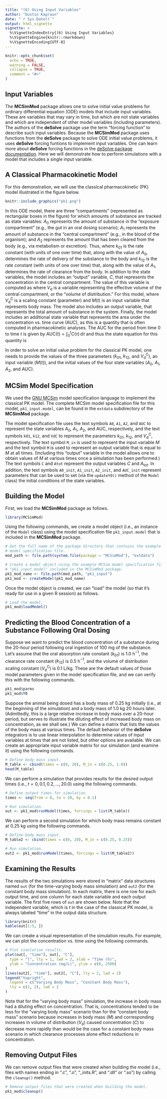 ```yaml
---
title: "(6) Using Input Variables"
author: "Dustin Kapraun"
date: "`r Sys.Date()`"
output: html_vignette
vignette: >
  %\VignetteIndexEntry{(6) Using Input Variables}
  %\VignetteEngine{knitr::rmarkdown}
  %\VignetteEncoding{UTF-8}
---
```


```r
knitr::opts_chunk$set(
  echo = TRUE,
  warning = FALSE,
  collapse = TRUE,
  comment = "#>"
)
```

## Input Variables

The **MCSimMod** package allows one to solve initial value problems for ordinary differential equation (ODE) models that include input variables. These are variables that may vary in time, but which are not state variables and which are independent of other model variables (including parameters). The authors of the **deSolve** package use the term "forcing function" to describe such input variables. Because the **MCSimMod** package uses functions from the **deSolve** package to solve ODE initial value problems, it uses **deSolve** forcing funtions to implement input variables. One can learn more about **deSolve** forcing functions in the [deSolve package documentation](https://cran.r-project.org/web/packages/deSolve/deSolve.pdf). Here we will demonstrate how to perform simulations with a model that includes a single input variable. 

## A Classical Pharmacokinetic Model

For this demonstration, we will use the classical pharmacokinetic (PK) model illustrated in the figure below.
```r
knitr::include_graphics("pk1.png")
```

In this ODE model, there are three "compartments" (represented as rectangular boxes in the figure) for which amounts of substance are tracked as state variables: $A_0$ represents the amount of substance in the "exposure compartment" (e.g., the gut in an oral dosing scenario); $A_1$ represents the amount of substance in the "central compartment" (e.g., in the blood of the organism); and $A_2$ represents the amount that has been cleared from the body (e.g., via metabolism or excretion). Thus,
\begin{align}
  \frac{\textrm{d}}{\textrm{d}t}A_0(t) &= -k_{01} A_0(t), \\
  \frac{\textrm{d}}{\textrm{d}t}A_1(t) &= k_{01} A_0(t) - k_{12} A_1(t), \textrm{ and} \\
  \frac{\textrm{d}}{\textrm{d}t}A_2(t) &= k_{12} A_1(t), \\
\end{align}
where $k_{01}$ is the rate constant (with units of one over time) that, along with the value of $A_0$, determines the rate of delivery of the substance to the body and $k_{12}$ is the rate constant (with units of one over time) that, along with the value of $A_1$, determines the rate of clearance from the body. In addition to the state variables, the model includes an "output" variable, $C$, that represents the concentration in the central compartment. The value of this variable is computed as
\begin{equation}
  C(t) = \frac{A_1(t)}{V_\textrm{d}},
\end{equation}
where $V_\textrm{d}$ is a variable representing the effective volume of the central compartment, or the "volume of distribution." For this model,
\begin{equation}
  V_\textrm{d}(t) = V_\textrm{d}^\textrm{C} \cdot M(t),
\end{equation}
where $V_\textrm{d}^\textrm{C}$ is a scaling constant (parameter) and $M(t)$ is an input variable that represents body mass. The model also includes an output variable,
\begin{equation}
  A_\textrm{tot} = A_0 + A_1 + A_2,
\end{equation}
that represents the total amount of substance in the system. Finally, the model includes an additional state variable that represents the area under the concentration vs. time curve (AUC), as this is a quantity that is often computed in pharmacokinetic analyses. The AUC for the period from time $0$ to time $t$ is given by $\textrm{AUC}(t) = \int_0^t C(\tau) \, \textrm{d}\tau$ and thus the state equation for this quantity is
\begin{equation}
  \frac{\textrm{d}}{\textrm{d}t} \textrm{AUC}(t) = C(t).
\end{equation}

In order to solve an initial value problem for the classical PK model, one needs to provide the values of the three parameters ($k_{01}$, $k_{12}$, and $V_\textrm{d}^\textrm{C}$), an input variable ($M(t)$), and the initial values of the four state variables ($A_0$, $A_1$, $A_2$, and $\textrm{AUC}$).

## MCSim Model Specification

We used the [GNU MCSim](https://www.gnu.org/software/mcsim/) model specification language to implement the classical PK model. The complete MCSim model specification file for this model, `pk1_input.model`, can be found in the `extdata` subdirectory of the **MCSimMod** package.

The model specification file uses the text symbols `A0`, `A1`, `A2`, and `AUC` to represent the state variables $A_0$, $A_1$, $A_2$, and $\textrm{AUC}$, respectively, and the text symbols `k01`, `k12`, and `VdC` to represent the parameters $k_{01}$, $k_{12}$, and $V_\textrm{d}^\textrm{C}$, respectively. The text symbol `M_in` is used to represent the input variable $M$ and the text symbol `M` is used to represent an output variable that is equal to $M$ at all times. (Including this "output" variable in the model allows one to obtain values of $M$ at various times once a simulation has been performed.) The text symbols `C` and `Atot` represent the output variables $C$ and $A_\textrm{tot}$. In addition, the text symbols `A0_init`, `A1_init`, `A2_init`, and `AUC_init` represent parameters that can be used to set (via the `updateY0()` method of the `Model` class) the initial conditions of the state variables.

## Building the Model

First, we load the **MCSimMod** package as follows.
```r
library(MCSimMod)
```

Using the following commands, we create a model object (i.e., an instance of the `Model` class) using the model specification file `pk1_input.model` that is included in the **MCSimMod** package.
```r
# Get the full name of the package directory that contains the example MCSim
# model specification file.
mod_path <- file.path(system.file(package = "MCSimMod"), "extdata")

# Create a model object using the example MCSim model specification file
# "pk1_input.model" included in the MCSimMod package.
pk1_mod_name <- file.path(mod_path, "pk1_input")
pk1_mod <- createModel(pk1_mod_name)
```

Once the model object is created, we can "load" the model (so that it's ready for use in a given R session) as follows.
```r
# Load the model.
pk1_mod$loadModel()
```

## Predicting the Blood Concentration of a Substance Following Oral Dosing

Suppose we want to predict the blood concentration of a substance during the 20-hour period following oral ingestion of 100 mg of the substance. Let's assume that the oral absorption rate constant ($k_{01}$) is 1.0 h$^{-1}$, the clearance rate constant ($k_{12}$) is 0.5 h$^{-1}$, and the volume of distribution scaling constant ($V_\textrm{d}^\textrm{C}$) is 0.1 L/kg. These are the default values of those model parameters given in the model specification file, and we can verify this with the following commands.
```r
pk1_mod$parms
pk1_mod$Y0
```

Suppose the animal being dosed has a body mass of 0.25 kg initially (i.e., at the beginning of the simulation) and a body mass of 1.0 kg 20 hours later. (Admittedly, this is a large relative increase in body mass over a 20-hour period, but serves to illustrate the diluting effect of increased body mass on concentration, as we shall see.) We can define a matrix that lists the values of the body mass at various times. The default behavior of the **deSolve** integrators is to use linear interpolation to determine values of input variables at times that are not listed, but other options are available. We can create an appropriate input variable matrix for our simulation (and examine it) using the following commands.
```r
# Define body mass input.
M_table <- cbind(times = c(0, 20), M_in = c(0.25, 1.0))
head(M_table)
```

We can perform a simulation that provides results for the desired output times (i.e., $t = 0, 0.1, 0.2, \ldots, 20.0$) using the following commands.
```r
# Define output times for simulation.
times <- seq(from = 0, to = 20, by = 0.1)

# Run simulation.
out <- pk1_mod$runModel(times, forcings = list(M_table))
```

We can perform a second simulation for which body mass remains constant at 0.25 kg using the following commands.
```r
# Define body mass input.
M_table2 <- cbind(times = c(0, 20), M_in = c(0.25, 0.25))

# Run simulation.
out2 <- pk1_mod$runModel(times, forcings = list(M_table2))
```

## Examining the Results

The results of the two simulations were stored in "matrix" data structures named `out` (for the time-varying body mass simulation) and `out2` (for the constant body mass simulation). In each matrix, there is one row for each output time, and one column for each state variable and each output variable. The first five rows of `out` are shown below. Note that the independent variable, which is $t$ in the case of the classical PK model, is always labeled "time" in the output data structure.
```r
library(knitr)
kable(out[1:5, ])
```

We can create a visual representation of the simulation results. For example, we can plot the concentration vs. time using the following commands.
```r
# Plot simulation results.
plot(out[, "time"], out[, "C"],
  type = "l", lty = 1, lwd = 2, xlab = "Time (h)",
  ylab = "Concentration (mg/L)", ylim = c(0, 2500)
)
lines(out2[, "time"], out2[, "C"], lty = 2, lwd = 2)
legend("topright",
  legend = c("Varying Body Mass", "Constant Body Mass"),
  lty = c(1, 2), lwd = 2
)
```
Note that for the "varying body mass" simulation, the increase in body mass had a diluting effect on concentration. That is, concentrations tended to be less for the "varying body mass" scenario than for the "constant body mass" scenario because increases in body mass ($M$) and corresponding increases in volume of distribution ($V_\textrm{d}$) caused concentration ($C$) to decrease more rapidly than would be the case for a constant body mass scenario in which clearance processes alone effect reductions in concentration.

## Removing Output Files

We can remove output files that were created when building the model (i.e., files with names ending in ".c", ".o", "_inits.R", and ".dll" or ".so") by calling the `cleanup()` method.
```r
# Remove output files that were created when building the model.
pk1_mod$cleanup()
```
